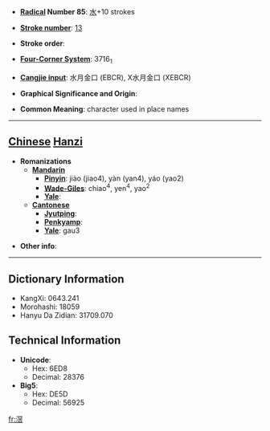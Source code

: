 * '''[[Wiktionary:Chinese radical index| Radical]] Number 85''': [[Wiktionary:Chinese radical index 水|水]]+10 strokes

* '''[[Wiktionary:Chinese total strokes index|Stroke number]]''': [[Wiktionary:Chinese total strokes index 13|13]]

* '''Stroke order''': 

* '''[[Wiktionary:Chinese four corner index|Four-Corner System]]''': 3716<sub>1</sub>

* '''[[Wiktionary:Chinese Cangjie index|Cangjie input]]''': 水月金口 (EBCR), X水月金口 (XEBCR)

* '''Graphical Significance and Origin''': 

* '''Common Meaning''': character used in place names

----

== [[Chinese]] [[Hanzi]] ==

* '''Romanizations'''
** '''[[Mandarin]]'''
*** '''[[Pinyin]]''': jiào (jiao4), yàn (yan4), yáo (yao2)
*** '''[[Wade-Giles]]''': chiao<sup>4</sup>, yen<sup>4</sup>, yao<sup>2</sup>
*** '''[[Yale]]''': 
** '''[[Cantonese]]'''
*** '''[[Jyutping]]''':
*** '''[[Penkyamp]]''': 
*** '''[[Yale]]''': gau3

* '''Other info''': 

----

== Dictionary Information ==

* KangXi: 0643.241
* Morohashi: 18059
* Hanyu Da Zidian: 31709.070

== Technical Information ==

* '''Unicode''':
** Hex: 6ED8
** Decimal: 28376
* '''Big5''':
** Hex: DE5D
** Decimal: 56925

[[fr:滘]]